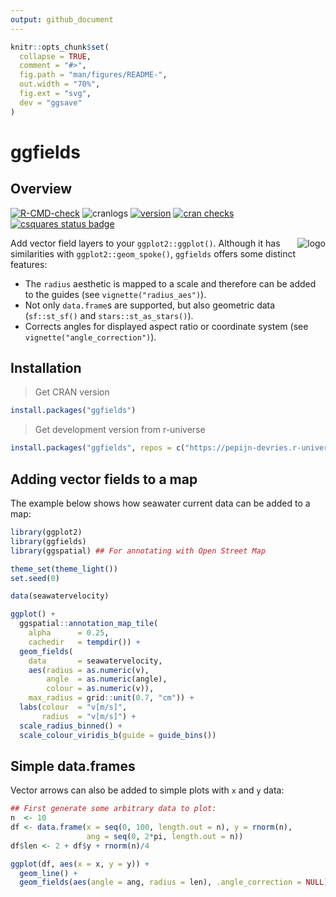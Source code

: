 ```yaml
---
output: github_document
---
```

```r
knitr::opts_chunk$set(
  collapse = TRUE,
  comment = "#>",
  fig.path = "man/figures/README-",
  out.width = "70%",
  fig.ext = "svg",
  dev = "ggsave"
)
```

# ggfields

## Overview

<!-- badges: start -->
[![R-CMD-check](https://github.com/pepijn-devries/ggfields/actions/workflows/R-CMD-check.yaml/badge.svg)](https://github.com/pepijn-devries/ggfields/actions/workflows/R-CMD-check.yaml)
![cranlogs](https://cranlogs.r-pkg.org/badges/ggfields)
[![version](https://www.r-pkg.org/badges/version/ggfields)](https://CRAN.R-project.org/package=ggfields)
[![cran checks](https://badges.cranchecks.info/worst/ggfields.svg)](https://cran.r-project.org/web/checks/check_results_ggfields.html)
[![csquares status badge](https://pepijn-devries.r-universe.dev/badges/ggfields)](https://pepijn-devries.r-universe.dev/ggfields)
<!-- badges: end -->

<img src="man/figures/logo.png" align="right" alt = "logo" class = "pkgdown-hide" />

Add vector field layers to your `ggplot2::ggplot()`. Although it has similarities
with `ggplot2::geom_spoke()`, `ggfields` offers some distinct features:

 * The `radius` aesthetic is mapped to a scale and therefore can be added
   to the guides (see `vignette("radius_aes")`).
 * Not only `data.frame`s are supported, but also geometric data
   (`sf::st_sf()` and `stars::st_as_stars()`).
 * Corrects angles for displayed aspect ratio or coordinate system
   (see `vignette("angle_correction")`).

## Installation

> Get CRAN version
```r
install.packages("ggfields")
```

> Get development version from r-universe
```r
install.packages("ggfields", repos = c("https://pepijn-devries.r-universe.dev", "https://cloud.r-project.org"))
```

## Adding vector fields to a map

The example below shows how seawater current data can be added to a map:

```r
library(ggplot2)
library(ggfields)
library(ggspatial) ## For annotating with Open Street Map
```

```r
theme_set(theme_light())
set.seed(0)
```

```r
data(seawatervelocity)

ggplot() +
  ggspatial::annotation_map_tile(
    alpha      = 0.25,
    cachedir   = tempdir()) +
  geom_fields(
    data       = seawatervelocity,
    aes(radius = as.numeric(v),
        angle  = as.numeric(angle),
        colour = as.numeric(v)),
    max_radius = grid::unit(0.7, "cm")) +
  labs(colour  = "v[m/s]",
       radius  = "v[m/s]") +
  scale_radius_binned() +
  scale_colour_viridis_b(guide = guide_bins())

```

## Simple data.frames

Vector arrows can also be added to simple plots with `x` and `y` data:

```r
## First generate some arbitrary data to plot:
n  <- 10
df <- data.frame(x = seq(0, 100, length.out = n), y = rnorm(n),
                 ang = seq(0, 2*pi, length.out = n))
df$len <- 2 + df$y + rnorm(n)/4

ggplot(df, aes(x = x, y = y)) +
  geom_line() +
  geom_fields(aes(angle = ang, radius = len), .angle_correction = NULL)
```